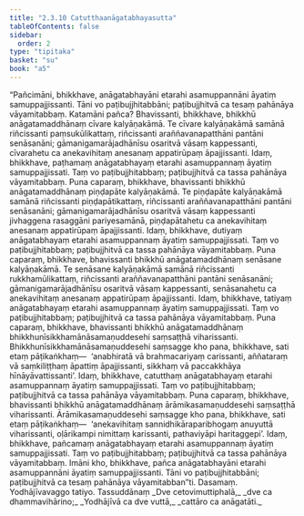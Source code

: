 ```yaml
---
title: "2.3.10 Catutthaanāgatabhayasutta"
tableOfContents: false
sidebar:
  order: 2
type: "tipitaka"
basket: "su"
book: "a5"
---
```



<DynamicBreadcrumb />

<Division number="80" book="a5" bookNo="16" page="95">

<Paragraph number="521" book="a5">
“Pañcimāni, bhikkhave, anāgatabhayāni etarahi asamuppannāni āyatiṃ samuppajjissanti. Tāni vo paṭibujjhitabbāni; paṭibujjhitvā ca tesaṃ pahānāya vāyamitabbaṃ.
</Paragraph>

<Paragraph number="522" book="a5">
Katamāni pañca? Bhavissanti, bhikkhave, bhikkhū anāgatamaddhānaṃ cīvare kalyāṇakāmā. Te cīvare kalyāṇakāmā samānā riñcissanti paṃsukūlikattaṃ, riñcissanti araññavanapatthāni pantāni senāsanāni; gāmanigamarājadhānīsu osaritvā vāsaṃ kappessanti, cīvarahetu ca anekavihitaṃ anesanaṃ appatirūpaṃ āpajjissanti. Idaṃ, bhikkhave, paṭhamaṃ anāgatabhayaṃ etarahi asamuppannaṃ āyatiṃ samuppajjissati. Taṃ vo paṭibujjhitabbaṃ; paṭibujjhitvā ca tassa pahānāya vāyamitabbaṃ.
</Paragraph>

<Paragraph number="523" book="a5">
Puna caparaṃ, bhikkhave, bhavissanti bhikkhū anāgatamaddhānaṃ piṇḍapāte kalyāṇakāmā. Te piṇḍapāte kalyāṇakāmā samānā riñcissanti piṇḍapātikattaṃ, riñcissanti araññavanapatthāni pantāni senāsanāni; gāmanigamarājadhānīsu osaritvā vāsaṃ kappessanti jivhaggena rasaggāni pariyesamānā, piṇḍapātahetu ca anekavihitaṃ anesanaṃ appatirūpaṃ āpajjissanti. Idaṃ, bhikkhave, dutiyaṃ anāgatabhayaṃ etarahi asamuppannaṃ āyatiṃ samuppajjissati. Taṃ vo paṭibujjhitabbaṃ; paṭibujjhitvā ca tassa pahānāya vāyamitabbaṃ.
</Paragraph>

<Paragraph number="524" book="a5">
Puna caparaṃ, bhikkhave, bhavissanti bhikkhū anāgatamaddhānaṃ senāsane kalyāṇakāmā. Te senāsane kalyāṇakāmā samānā riñcissanti rukkhamūlikattaṃ, riñcissanti araññavanapatthāni pantāni senāsanāni; gāmanigamarājadhānīsu osaritvā vāsaṃ kappessanti, senāsanahetu ca anekavihitaṃ anesanaṃ appatirūpaṃ āpajjissanti. Idaṃ, bhikkhave, tatiyaṃ anāgatabhayaṃ etarahi asamuppannaṃ āyatiṃ samuppajjissati. Taṃ vo paṭibujjhitabbaṃ; paṭibujjhitvā ca tassa pahānāya vāyamitabbaṃ.
</Paragraph>

<Paragraph number="525" book="a5">
Puna caparaṃ, bhikkhave, bhavissanti bhikkhū anāgatamaddhānaṃ bhikkhunīsikkhamānāsamaṇuddesehi saṃsaṭṭhā viharissanti. Bhikkhunīsikkhamānāsamaṇuddesehi saṃsagge kho pana, bhikkhave, sati etaṃ pāṭikaṅkhaṃ—  ‘anabhiratā vā brahmacariyaṃ carissanti, aññataraṃ vā saṃkiliṭṭhaṃ āpattiṃ āpajjissanti, sikkhaṃ vā paccakkhāya hīnāyāvattissanti’. Idaṃ, bhikkhave, catutthaṃ anāgatabhayaṃ etarahi asamuppannaṃ āyatiṃ samuppajjissati. Taṃ vo paṭibujjhitabbaṃ; paṭibujjhitvā ca tassa pahānāya vāyamitabbaṃ.
</Paragraph>

<Paragraph number="526" book="a5">
Puna caparaṃ, bhikkhave, bhavissanti bhikkhū anāgatamaddhānaṃ ārāmikasamaṇuddesehi saṃsaṭṭhā viharissanti. Ārāmikasamaṇuddesehi saṃsagge kho pana, bhikkhave, sati etaṃ pāṭikaṅkhaṃ—  ‘anekavihitaṃ sannidhikāraparibhogaṃ anuyuttā viharissanti, oḷārikampi nimittaṃ karissanti, pathaviyāpi haritaggepi’. Idaṃ, bhikkhave, pañcamaṃ anāgatabhayaṃ etarahi asamuppannaṃ āyatiṃ samuppajjissati. Taṃ vo paṭibujjhitabbaṃ; paṭibujjhitvā ca tassa pahānāya vāyamitabbaṃ.
</Paragraph>

<Paragraph number="527" book="a5">
Imāni kho, bhikkhave, pañca anāgatabhayāni etarahi asamuppannāni āyatiṃ samuppajjissanti. Tāni vo paṭibujjhitabbāni; paṭibujjhitvā ca tesaṃ pahānāya vāyamitabban”ti.

</Paragraph>
</Division>

<Paragraph number="528" type="center" book="a5">
Dasamaṃ.



</Paragraph>

<Paragraph number="529" type="center" book="a5">
Yodhājīvavaggo tatiyo.



</Paragraph>

<Paragraph number="530" type="center" book="a5">
Tassuddānaṃ


</Paragraph>

<Paragraph number="531" type="verses" book="a5">
_Dve cetovimuttiphalā,_  
_dve ca dhammavihārino;_  
_Yodhājīvā ca dve vuttā,_  
_cattāro ca anāgatāti._
</Paragraph>
